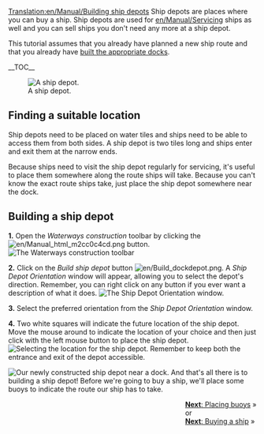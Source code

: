[[Translation:en/Manual/Building ship depots]]
{{en/Tutorial}}
Ship depots are places where you can buy a ship. Ship depots are used for [[en/Manual/Servicing]] ships as well and you can sell ships you don't need any more at a ship depot.

This tutorial assumes that you already have planned a new ship route and that you already have [[en/Manual/Building docks|built the appropriate docks]].

__TOC__

[[File:en/Shipdepot-construction-1.png|frame|left|A ship depot.]]
==Finding a suitable location==
Ship depots need to be placed on water tiles and ships need to be able to access them from both sides. A ship depot is two tiles long and ships enter and exit them at the narrow ends.

Because ships need to visit the ship depot regularly for servicing, it's useful to place them somewhere along the route ships will take. Because you can't know the exact route ships take, just place the ship depot somewhere near the dock.


==Building a ship depot==

'''1.''' Open the ''Waterways construction'' toolbar by clicking the [[File:en/Manual html m2cc0c4cd.png]] button.
[[File:en/Dock toolbar.png|frame|none|The Waterways construction toolbar]]

'''2.''' Click on the ''Build ship depot'' button [[File:en/Build dockdepot.png]]. A ''Ship Depot Orientation'' window will appear, allowing you to select the depot's direction. Remember, you can right click on any button if you ever want a description of what it does.
[[File:en/Ship-depot-orientation.png|frame|none|The Ship Depot Orientation window.]]

'''3.''' Select the preferred orientation from the ''Ship Depot Orientation'' window.

'''4.''' Two white squares will indicate the future location of the ship depot. Move the mouse around to indicate the location of your choice and then just click with the left mouse button to place the ship depot.
[[File:en/Shipdepot-construction-3.png|frame|none|Selecting the location for the ship depot. Remember to keep both the entrance and exit of the depot accessible.]]

[[File:en/Shipdepot-construction-4.png|frame|right|Our newly constructed ship depot near a dock.]]
And that's all there is to building a ship depot! Before we're going to buy a ship, we'll place some buoys to indicate the route our ship has to take.

<span style="float: right">[[en/Manual/Building buoys|'''Next''': Placing buoys]] &raquo;
<br />
or
<br />
[[en/Manual/Buying ships|'''Next''': Buying a ship]] &raquo;</span>